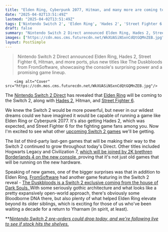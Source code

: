 ```yaml
---
title: "Elden Ring, Cyberpunk 2077, Hitman, and many more are coming to the Nintendo Switch 2, proving it's a much more powerful console than the original Switch"
date: "2025-04-02T13:51:49Z"
lastmod: "2025-04-02T13:51:49Z"
tags: ['Nintendo Switch 2', 'Elden Ring', 'Hades 2', 'Street Fighter 6', 'Hitman', 'Hogwarts Legacy', 'Civilization 7', 'Borderlands 4', 'The Duskbloods', 'FromSoftware', 'Action RPG', 'Fighting Game', 'Console']
draft: false
summary: "Nintendo Switch 2 Direct announced Elden Ring, Hades 2, Street Fighter 6, Hitman, and more ports, plus new titles like The Duskbloods from FromSoftware, showcasing the console's surprising power and a promising game lineup."
images: ["https://cdn.mos.cms.futurecdn.net/WkXUASiNSxnCdQtGQMnZEB.jpg"]
layout: PostSimple
---
```

> Nintendo Switch 2 Direct announced Elden Ring, Hades 2, Street Fighter 6, Hitman, and more ports, plus new titles like The Duskbloods from FromSoftware, showcasing the console's surprising power and a promising game lineup.


        <img alt="Cover" src="https://cdn.mos.cms.futurecdn.net/WkXUASiNSxnCdQtGQMnZEB.jpg"/>
        
The [<u>Nintendo Switch 2 Direct</u>](https://www.gamesradar.com/news/live/nintendo-switch-2-direct-news-live-april-2-announcements/) has revealed that [<u>Elden Ring</u>](https://www.gamesradar.com/elden-ring-guide/) will be coming to the Switch 2, along with [<u>Hades 2</u>](https://www.gamesradar.com/hades-2-guide/), Hitman, and [<u>Street Fighter 6</u>](https://www.gamesradar.com/street-fighter-6-guide/).

We knew the Switch 2 would be more powerful, but never in our wildest dreams could we have imagined it would be capable of running a game like Elden Ring or Cyberpunk 2077. It's also getting Hades 2, which was expected, and Street Fighter 6 for the fighting game fans among you. Now I'm excited to see what other [<u>upcoming Switch 2 games</u>](https://www.gamesradar.com/upcoming-switch-2-games/) we'll be getting.

The list of third-party last-gen games that will be making their way to the Switch 2 continued to grow throughout today's Direct. Other titles included Hogwarts Legacy and Civilization 7, [which will be joined by 2K brethren Borderlands 4 on the new console, ](https://www.gamesradar.com/games/borderlands/borderlands-4-is-launching-on-switch-2-bringing-gearboxs-most-ambitious-borderlands-game-to-nintendos-next-console/)proving that it's not just old games that will be running on the new hardware.

Speaking of new games, one of the bigger surprises was that in addition to Elden Ring, [FromSoftware](https://www.gamesradar.com/tag/fromsoftware/) had another game featuring in the Switch 2 reveal - [The Duskbloods is a Switch 2 exclusive coming from the house of Dark Souls. ](https://www.gamesradar.com/games/action-rpg/the-duskbloods-is-coming-exclusively-to-switch-2-in-2026-and-it-looks-it-is-to-bloodborne-as-elden-ring-was-to-dark-souls/)With some seriously gothic architecture and what looks like a pretty expansively open-world approach, there's obviously some Bloodborne DNA there, but also plenty of what helped Elden Ring elevate beyond its older siblings, which is exciting for those of us who've been waiting a decade for a return to Yharnam (in spirit, at least).

**[<em>Nintendo Switch 2 pre-orders could drop today, and we're following live to see if stock hits the shelves.</em>](https://www.gamesradar.com/news/live/nintendo-switch-2-pre-orders-live/)
        